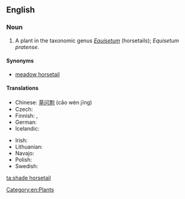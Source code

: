 ==English==

===Noun===
{{en-noun|sg=[[shade]] [[horsetail]]}}

# A plant in the taxonomic genus ''[[Equisetum]]'' (horsetails); ''Equisetum pratense''.

====Synonyms====
* [[meadow horsetail]]

====Translations====
{{trans-top|Equisetum pratense}}
* Chinese: [[草问荆]] (cǎo wèn jīng)
* Czech: {{t|cs|přeslička luční}}
* Finnish: {{t+|fi|lehtokorte}}, {{t-|fi|niittykorte}}
* German: {{t|de|Wiesen-Schachtelhalm|m}}
* Icelandic: {{t|is|vallelfting|f}}
{{trans-mid}}
* Irish: {{t|ga|scuab eich mhóinéir|f}}
* Lithuanian: {{t|lt|ožkabarzdis asiūklis|xs=Lithuanian}}
* Navajo: {{tø|nv|ałtį́į́ jikʼáshí}}
* Polish: {{t|pl|skrzyp łąkowy|m}}
* Swedish: {{t|sv|ängsfräken}}
{{trans-bottom}}

[[Category:en:Plants]]

[[ta:shade horsetail]]